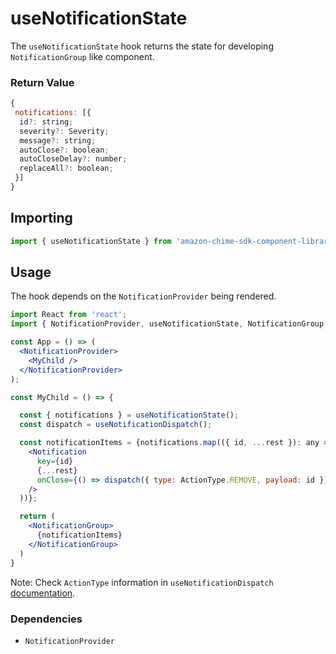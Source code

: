 <Meta title="UI Hooks/Notification/useNotificationState" />

# useNotificationState

The `useNotificationState` hook returns the state for developing `NotificationGroup` like component.

### Return Value

```javascript
{
 notifications: [{
  id?: string;
  severity?: Severity;
  message?: string;
  autoClose?: boolean;
  autoCloseDelay?: number;
  replaceAll?: boolean;
 }]
}
```

## Importing

```javascript
import { useNotificationState } from 'amazon-chime-sdk-component-library-react';
```

## Usage

The hook depends on the `NotificationProvider` being rendered.

```jsx
import React from 'react';
import { NotificationProvider, useNotificationState, NotificationGroup } from 'amazon-chime-sdk-component-library-react';

const App = () => (
  <NotificationProvider>
    <MyChild />
  </NotificationProvider>
);

const MyChild = () => {

  const { notifications } = useNotificationState();
  const dispatch = useNotificationDispatch();

  const notificationItems = {notifications.map(({ id, ...rest }): any => (
    <Notification
      key={id}
      {...rest}
      onClose={() => dispatch({ type: ActionType.REMOVE, payload: id })}
    />
  ))};

  return (
    <NotificationGroup>
      {notificationItems}
    </NotificationGroup>
  )
}
```

Note: Check `ActionType` information in `useNotificationDispatch` [documentation](/?path=/docs/ui-hooks-notification-usenotificationdispatch--page).

### Dependencies

- `NotificationProvider`
